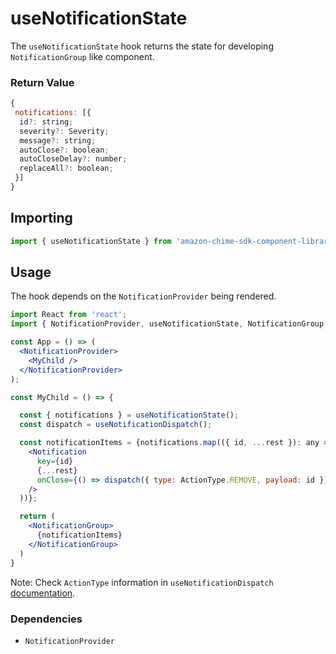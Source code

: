 <Meta title="UI Hooks/Notification/useNotificationState" />

# useNotificationState

The `useNotificationState` hook returns the state for developing `NotificationGroup` like component.

### Return Value

```javascript
{
 notifications: [{
  id?: string;
  severity?: Severity;
  message?: string;
  autoClose?: boolean;
  autoCloseDelay?: number;
  replaceAll?: boolean;
 }]
}
```

## Importing

```javascript
import { useNotificationState } from 'amazon-chime-sdk-component-library-react';
```

## Usage

The hook depends on the `NotificationProvider` being rendered.

```jsx
import React from 'react';
import { NotificationProvider, useNotificationState, NotificationGroup } from 'amazon-chime-sdk-component-library-react';

const App = () => (
  <NotificationProvider>
    <MyChild />
  </NotificationProvider>
);

const MyChild = () => {

  const { notifications } = useNotificationState();
  const dispatch = useNotificationDispatch();

  const notificationItems = {notifications.map(({ id, ...rest }): any => (
    <Notification
      key={id}
      {...rest}
      onClose={() => dispatch({ type: ActionType.REMOVE, payload: id })}
    />
  ))};

  return (
    <NotificationGroup>
      {notificationItems}
    </NotificationGroup>
  )
}
```

Note: Check `ActionType` information in `useNotificationDispatch` [documentation](/?path=/docs/ui-hooks-notification-usenotificationdispatch--page).

### Dependencies

- `NotificationProvider`
